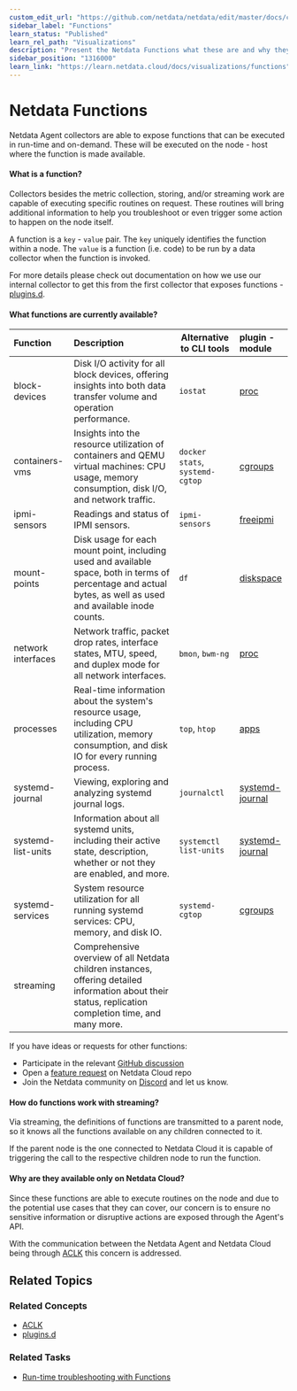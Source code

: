 ```yaml
---
custom_edit_url: "https://github.com/netdata/netdata/edit/master/docs/cloud/netdata-functions.md"
sidebar_label: "Functions"
learn_status: "Published"
learn_rel_path: "Visualizations"
description: "Present the Netdata Functions what these are and why they should be used."
sidebar_position: "1316000"
learn_link: "https://learn.netdata.cloud/docs/visualizations/functions"
---
```



# Netdata Functions

Netdata Agent collectors are able to expose functions that can be executed in run-time and on-demand. These will be
executed on the node - host where the function is made
available.

#### What is a function?

Collectors besides the metric collection, storing, and/or streaming work are capable of executing specific routines on
request. These routines will bring additional information
to help you troubleshoot or even trigger some action to happen on the node itself.

A function is a  `key`  -  `value`  pair. The  `key`  uniquely identifies the function within a node. The  `value`  is a
function (i.e. code) to be run by a data collector when
the function is invoked.

For more details please check out documentation on how we use our internal collector to get this from the first collector that exposes
functions - [plugins.d](/docs/contributing/external-plugins#function).

#### What functions are currently available?

| Function           | Description                                                                                                                                                    | Alternative to CLI tools        | plugin - module                                                                                            |
|:-------------------|:---------------------------------------------------------------------------------------------------------------------------------------------------------------|---------------------------------|:-----------------------------------------------------------------------------------------------------------|
| block-devices      | Disk I/O activity for all block devices, offering insights into both data transfer volume and operation performance.                                           | `iostat`                        | [proc](https://github.com/netdata/netdata/tree/master/collectors/proc.plugin#readme)                       |
| containers-vms     | Insights into the resource utilization of containers and QEMU virtual machines: CPU usage, memory consumption, disk I/O, and network traffic.                  | `docker stats`, `systemd-cgtop` | [cgroups](https://github.com/netdata/netdata/tree/master/collectors/cgroups.plugin#readme)                 |
| ipmi-sensors       | Readings and status of IPMI sensors.                                                                                                                           | `ipmi-sensors`                  | [freeipmi](https://github.com/netdata/netdata/tree/master/collectors/freeipmi.plugin#readme)               |
| mount-points       | Disk usage for each mount point, including used and available space, both in terms of percentage and actual bytes, as well as used and available inode counts. | `df`                            | [diskspace](https://github.com/netdata/netdata/tree/master/collectors/diskspace.plugin#readme)             |
| network interfaces | Network traffic, packet drop rates, interface states, MTU, speed, and duplex mode for all network interfaces.                                                  | `bmon`, `bwm-ng`                | [proc](https://github.com/netdata/netdata/tree/master/collectors/proc.plugin#readme)                       |
| processes          | Real-time information about the system's resource usage, including CPU utilization, memory consumption, and disk IO for every running process.                 | `top`, `htop`                   | [apps](https://github.com/netdata/netdata/blob/master/collectors/apps.plugin/README.md)                    |
| systemd-journal    | Viewing, exploring and analyzing systemd journal logs.                                                                                                         | `journalctl`                    | [systemd-journal](https://github.com/netdata/netdata/tree/master/collectors/systemd-journal.plugin#readme) |
| systemd-list-units | Information about all systemd units, including their active state, description, whether or not they are enabled, and more.                                     | `systemctl list-units`          | [systemd-journal](https://github.com/netdata/netdata/tree/master/collectors/systemd-journal.plugin#readme) |
| systemd-services   | System resource utilization for all running systemd services: CPU, memory, and disk IO.                                                                        | `systemd-cgtop`                 | [cgroups](https://github.com/netdata/netdata/tree/master/collectors/cgroups.plugin#readme)                 |
| streaming          | Comprehensive overview of all Netdata children instances, offering detailed information about their status, replication completion time, and many more.        |                                 |                                                                                                            |


If you have ideas or requests for other functions:
* Participate in the relevant [GitHub discussion](https://github.com/netdata/netdata/discussions/14412)
* Open a [feature request](https://github.com/netdata/netdata-cloud/issues/new?assignees=&labels=feature+request%2Cneeds+triage&template=FEAT_REQUEST.yml&title=%5BFeat%5D%3A+) on Netdata Cloud repo
* Join the Netdata community on [Discord](https://discord.com/invite/mPZ6WZKKG2) and let us know.

#### How do functions work with streaming?

Via streaming, the definitions of functions are transmitted to a parent node, so it knows all the functions available on
any children connected to it.

If the parent node is the one connected to Netdata Cloud it is capable of triggering the call to the respective children
node to run the function.

#### Why are they available only on Netdata Cloud?

Since these functions are able to execute routines on the node and due to the potential use cases that they can cover, our
concern is to ensure no sensitive
information or disruptive actions are exposed through the Agent's API.

With the communication between the Netdata Agent and Netdata Cloud being
through [ACLK](/docs/configuring/securing-netdata-agents/agent-cloud-link-aclk) this
concern is addressed.

## Related Topics

### **Related Concepts**

- [ACLK](/docs/configuring/securing-netdata-agents/agent-cloud-link-aclk)
- [plugins.d](/docs/contributing/external-plugins)

### Related Tasks

- [Run-time troubleshooting with Functions](/docs/ml-and-troubleshooting/run-time-troubleshooting-with-functions)
